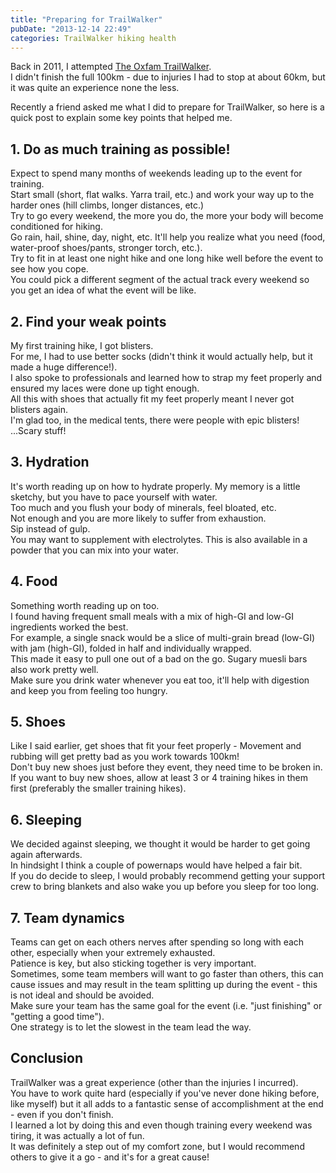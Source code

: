 ```yaml
---
title: "Preparing for TrailWalker"
pubDate: "2013-12-14 22:49"
categories: TrailWalker hiking health
---
```


Back in 2011, I attempted [The Oxfam TrailWalker](trailwalker.oxfam.org.au).  
I didn't finish the full 100km - due to injuries I had to stop at about 60km,
but it was quite an experience none the less.

Recently a friend asked me what I did to prepare for TrailWalker, so here is a
quick post to explain some key points that helped me.

## 1. Do as much training as possible!

Expect to spend many months of weekends leading up to the event for training.  
Start small (short, flat walks. Yarra trail, etc.) and work your way up to the
harder ones (hill climbs, longer distances, etc.)  
Try to go every weekend, the more you do, the more your body will become
conditioned for hiking.  
Go rain, hail, shine, day, night, etc. It'll help you realize what you need
(food, water-proof shoes/pants, stronger torch, etc.).  
Try to fit in at least one night hike and one long hike well before the event
to see how you cope.  
You could pick a different segment of the actual track every weekend so you get
an idea of what the event will be like.

## 2. Find your weak points

My first training hike, I got blisters.  
For me, I had to use better socks (didn't think it would actually help, but it
made a huge difference!).  
I also spoke to professionals and learned how to strap my feet properly and
ensured my laces were done up tight enough.  
All this with shoes that actually fit my feet properly meant I never got
blisters again.  
I'm glad too, in the medical tents, there were people with epic blisters!
...Scary stuff!

## 3. Hydration

It's worth reading up on how to hydrate properly. My memory is a little
sketchy, but you have to pace yourself with water.  
Too much and you flush your body of minerals, feel bloated, etc.  
Not enough and you are more likely to suffer from exhaustion.  
Sip instead of gulp.  
You may want to supplement with electrolytes. This is also available in a
powder that you can mix into your water.

## 4. Food

Something worth reading up on too.  
I found having frequent small meals with a mix of high-GI and low-GI
ingredients worked the best.  
For example, a single snack would be a slice of multi-grain bread (low-GI) with
jam (high-GI), folded in half and individually wrapped.  
This made it easy to pull one out of a bad on the go. Sugary muesli bars also
work pretty well.  
Make sure you drink water whenever you eat too, it'll help with digestion and
keep you from feeling too hungry.

## 5. Shoes

Like I said earlier, get shoes that fit your feet properly - Movement and
rubbing will get pretty bad as you work towards 100km!  
Don't buy new shoes just before they event, they need time to be broken in. If
you want to buy new shoes, allow at least 3 or 4 training hikes in them first
(preferably the smaller training hikes).

## 6. Sleeping

We decided against sleeping, we thought it would be harder to get going again
afterwards.  
In hindsight I think a couple of powernaps would have helped a fair bit.  
If you do decide to sleep, I would probably recommend getting your support crew
to bring blankets and also wake you up before you sleep for too long.

## 7. Team dynamics

Teams can get on each others nerves after spending so long with each other,
especially when your extremely exhausted.  
Patience is key, but also sticking together is very important.  
Sometimes, some team members will want to go faster than others, this can cause
issues and may result in the team splitting up during the event - this is not
ideal and should be avoided.  
Make sure your team has the same goal for the event (i.e. "just finishing" or
"getting a good time").  
One strategy is to let the slowest in the team lead the way.

## Conclusion

TrailWalker was a great experience (other than the injuries I incurred).  
You have to work quite hard (especially if you've never done hiking before, like
myself) but it all adds to a fantastic sense of accomplishment at the end -
even if you don't finish.  
I learned a lot by doing this and even though training every weekend was tiring,
it was actually a lot of fun.  
It was definitely a step out of my comfort zone, but I would recommend others
to give it a go - and it's for a great cause!
